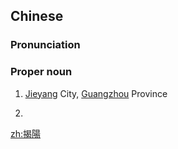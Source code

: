 {{also|揭阳}}
==Chinese==
{{zh-forms|s=揭阳}}
{{zh-wp|zh:揭陽市|yue|cdo:Giék-iòng|nan:Kiat-iông-chhī|en:Jieyang}}

===Pronunciation===
{{zh-pron
|m=Jiēyáng
|c=kit3 joeng4
|md=Giék-iòng
|mn=Kiat-iông
|mn-t=gig4 iên5/gig4 ion5/gêg4 ion5
|mn-t_note=gig4 iên5 - Chaozhou; gig4 ion5 - Shantou; gêg ion5 - Jieyang
|cat=pn
}}

===Proper noun===
{{zh-proper noun}}

# {{zh-div|市}} [[Jieyang]] City, [[Guangzhou]] Province
# {{zh-div|縣}} {{lb|zh|historical}} {{rfdef|zh}}

{{zh-cat|Cities in China}}

[[zh:揭陽]]